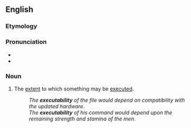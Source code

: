 ==English==

===Etymology===
{{suffix|execute|ability|lang=en}}

===Pronunciation===
* {{IPA|/ˌɛksɪkjuːtəˈbɪlɪti/|lang=en}}
* {{hyphenation|ex|e|cut|a|bil|i|ty|lang=en}}

===Noun===
{{en-noun|-}}

# The [[extent]] to which something may be [[executed]].
#: ''The '''executability''' of the file would depend on compatibility with the updated hardware''.
#: ''The '''executability''' of his command would depend upon the remaining strength and stamina of the men''.